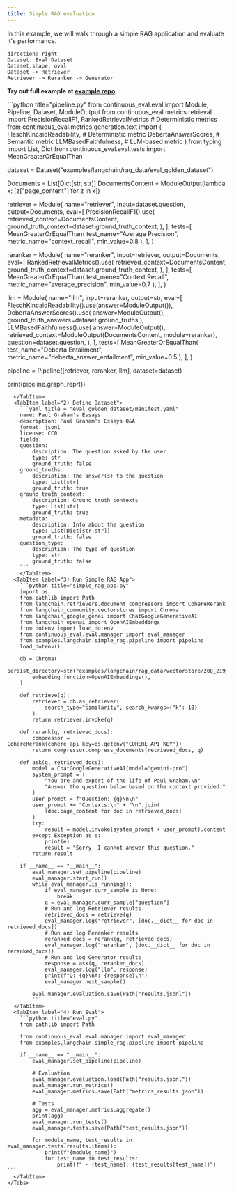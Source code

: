 ```yaml
---
title: Simple RAG evaluation
---
```



In this example, we will walk through a simple RAG application and evaluate it's performance.

```d2
direction: right
Dataset: Eval Dataset
Dataset.shape: oval
Dataset -> Retriever
Retriever -> Reranker -> Generator
```

**Try out full example at [example repo](https://github.com/relari-ai/examples).**

<Tabs>
  <TabItem label="1) Define Pipeline">
```python title="pipeline.py"
from continuous_eval.eval import Module, Pipeline, Dataset, ModuleOutput
from continuous_eval.metrics.retrieval import PrecisionRecallF1, RankedRetrievalMetrics # Deterministic metrics
from continuous_eval.metrics.generation.text import (
    FleschKincaidReadability, # Deterministic metric
    DebertaAnswerScores, # Semantic metric
    LLMBasedFaithfulness, # LLM-based metric
)
from typing import List, Dict
from continuous_eval.eval.tests import MeanGreaterOrEqualThan

dataset = Dataset("examples/langchain/rag_data/eval_golden_dataset")

Documents = List[Dict[str, str]]
DocumentsContent = ModuleOutput(lambda x: [z["page_content"] for z in x])

retriever = Module(
    name="retriever",
    input=dataset.question,
    output=Documents,
    eval=[
        PrecisionRecallF1().use(
            retrieved_context=DocumentsContent,
            ground_truth_context=dataset.ground_truth_context,
        ),
    ],
    tests=[
        MeanGreaterOrEqualThan(
            test_name="Average Precision", metric_name="context_recall", min_value=0.8
        ),
    ],
)

reranker = Module(
    name="reranker",
    input=retriever,
    output=Documents,
    eval=[
        RankedRetrievalMetrics().use(
            retrieved_context=DocumentsContent,
            ground_truth_context=dataset.ground_truth_context,
        ),
    ],
    tests=[
        MeanGreaterOrEqualThan(
            test_name="Context Recall", metric_name="average_precision", min_value=0.7
        ),
    ],
)

llm = Module(
    name="llm",
    input=reranker,
    output=str,
    eval=[
        FleschKincaidReadability().use(answer=ModuleOutput()),
        DebertaAnswerScores().use(
            answer=ModuleOutput(), ground_truth_answers=dataset.ground_truths
        ),
        LLMBasedFaithfulness().use(
            answer=ModuleOutput(),
            retrieved_context=ModuleOutput(DocumentsContent, module=reranker),
            question=dataset.question,
        ),
    ],
    tests=[
        MeanGreaterOrEqualThan(
            test_name="Deberta Entailment", metric_name="deberta_answer_entailment", min_value=0.5
        ),
    ],
)

pipeline = Pipeline([retriever, reranker, llm], dataset=dataset)

print(pipeline.graph_repr())
```
  </TabItem>
  <TabItem label="2) Define Dataset">
    ```yaml title = "eval_golden_dataset/manifest.yaml"
    name: Paul Graham's Essays
    description: Paul Graham's Essays Q&A
    format: jsonl
    license: CC0
    fields:
    question:
        description: The question asked by the user
        type: str
        ground_truth: false
    ground_truths:
        description: The answer(s) to the question
        type: List[str]
        ground_truth: true
    ground_truth_context:
        description: Ground truth contexts
        type: List[str]
        ground_truth: true
    metadata:
        description: Info about the question
        type: List[Dict[str,str]]
        ground_truth: false
    question_type:
        description: The type of question
        type: str
        ground_truth: false
    ```
    </TabItem>
  <TabItem label="3) Run Simple RAG App">
    ```python title="simple_rag_app.py"
    import os
    from pathlib import Path
    from langchain.retrievers.document_compressors import CohereRerank
    from langchain_community.vectorstores import Chroma
    from langchain_google_genai import ChatGoogleGenerativeAI
    from langchain_openai import OpenAIEmbeddings
    from dotenv import load_dotenv
    from continuous_eval.eval.manager import eval_manager
    from examples.langchain.simple_rag.pipeline import pipeline
    load_dotenv()

    db = Chroma(
        persist_directory=str("examples/langchain/rag_data/vectorstore/208_219_chroma_db"),
        embedding_function=OpenAIEmbeddings(),
    )

    def retrieve(q):
        retriever = db.as_retriever(
            search_type="similarity", search_kwargs={"k": 10}
        )
        return retriever.invoke(q)

    def rerank(q, retrieved_docs):
        compressor = CohereRerank(cohere_api_key=os.getenv("COHERE_API_KEY"))
        return compressor.compress_documents(retrieved_docs, q)

    def ask(q, retrieved_docs):
        model = ChatGoogleGenerativeAI(model="gemini-pro")
        system_prompt = (
            "You are and expert of the life of Paul Graham.\n"
            "Answer the question below based on the context provided."
        )
        user_prompt = f"Question: {q}\n\n"
        user_prompt += "Contexts:\n" + "\n".join(
            [doc.page_content for doc in retrieved_docs]
        )
        try:
            result = model.invoke(system_prompt + user_prompt).content
        except Exception as e:
            print(e)
            result = "Sorry, I cannot answer this question."
        return result

    if __name__ == "__main__":
        eval_manager.set_pipeline(pipeline)
        eval_manager.start_run()
        while eval_manager.is_running():
            if eval_manager.curr_sample is None:
                break
            q = eval_manager.curr_sample["question"]
            # Run and log Retriever results
            retrieved_docs = retrieve(q)
            eval_manager.log("retriever", [doc.__dict__ for doc in retrieved_docs])
            # Run and log Reranker results
            reranked_docs = rerank(q, retrieved_docs)
            eval_manager.log("reranker", [doc.__dict__ for doc in reranked_docs])
            # Run and log Generator results
            response = ask(q, reranked_docs)
            eval_manager.log("llm", response)
            print(f"Q: {q}\nA: {response}\n")
            eval_manager.next_sample()

        eval_manager.evaluation.save(Path("results.jsonl"))
        ```
  </TabItem>
  <TabItem label="4) Run Eval">
    ```python title="eval.py"
    from pathlib import Path

    from continuous_eval.eval.manager import eval_manager
    from examples.langchain.simple_rag.pipeline import pipeline

    if __name__ == "__main__":
        eval_manager.set_pipeline(pipeline)

        # Evaluation
        eval_manager.evaluation.load(Path("results.jsonl"))
        eval_manager.run_metrics()
        eval_manager.metrics.save(Path("metrics_results.json"))

        # Tests
        agg = eval_manager.metrics.aggregate()
        print(agg)
        eval_manager.run_tests()
        eval_manager.tests.save(Path("test_results.json"))

        for module_name, test_results in eval_manager.tests.results.items():
            print(f"{module_name}")
            for test_name in test_results:
                print(f" - {test_name}: {test_results[test_name]}")    ```
  </TabItem>
</Tabs>

